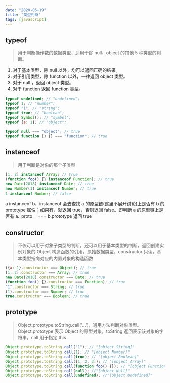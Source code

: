 ```yaml
---
date: "2020-05-19"
title: "类型判断"
tags: [javascript]
---
```


## typeof

> 用于判断操作数的数据类型，适用于除 null、object 的其他 5 种类型的判断。

1. 对于基本类型，除 null 以外，均可以返回正确的结果。
2. 对于引用类型，除 function 以外，一律返回 object 类型。
3. 对于 null ，返回 object 类型。
4. 对于 function 返回 function 类型。

```javascript
typeof undefined; // "undefined";
typeof 1; // "number";
typeof "1"; // "string";
typeof true; // "boolean";
typeof Symbol(); // "symbol";
typeof {a: 1}; // "object";

typeof null === "object"; // true
typeof function () {} === "function"; // true
```

## instanceof

> 用于判断是对象的那个子类型

```javascript
[1, 2] instanceof Array; // true
(function foo() {} instanceof Function); // true
new Date(2018) instanceof Date; // true
new Number(1) instanceof Number; // true
1 instanceof Number; // false
```

a instanceof b，instanceof 会去查找 a 的原型链(这里不展开讨论)上是否有 b 的 prototype 属性；如果有，就返回 true，否则返回 false。即判断 a 的原型链上是否有 a.\_proto\_\_ === b.prototype 返回 true

## constructor

> 不仅可以用于对象子类型的判断，还可以用于基本类型的判断，返回创建实例对象的 Object 构造函数的引用，原始数据类型，constructor 只读，基本类型指向对应的内置对象的构造函数

```javascript
({a: 1}.constructor === Object); // true
[1, 2].constructor === Array; // true
new Date(2018).constructor === Date; // true
(function foo() {}.constructor === Function); // true
"1".constructor === String; // true
(1).constructor === Number; // true
true.constructor === Boolean; // true
```

## prototype

> Object.prototype.toString.call('...')，通用方法判断对象类型。 Object.prototype 表示 Object 的原型对象，toString 返回表示该对象的字符串，call 用于指定 this

```javascript
Object.prototype.toString.call("1"); // "[object String]"
Object.prototype.toString.call(1); // "[object Number]"
Object.prototype.toString.call(true); // "[object Boolean]"
Object.prototype.toString.call([1, 2, 3]); // "[object Array]"
Object.prototype.toString.call(function foo() {}); // "[object Function]"
Object.prototype.toString.call(null); //"[object Null]"
Object.prototype.toString.call(undefined); //"[object Undefined]"
```
